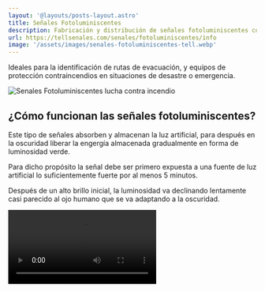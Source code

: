```yaml
---
layout: '@layouts/posts-layout.astro'
title: Señales Fotoluminiscentes 
description: Fabricación y distribución de señales fotoluminiscentes con diferentes soporte pvc celtex, acrílico, sustrato. 
url: https://tellsenales.com/senales/fotoluminiscentes/info
image: '/assets/images/senales-fotoluminiscentes-tell.webp'
---
```


Ideales para la identificación de rutas de evacuación,  y equipos de protección contraincendios en situaciones de desastre o emergencia.

![Senales Fotoluminiscentes lucha contra incendio](/assets/images/senales-fotoluminiscentes-tell.webp)

## ¿Cómo funcionan las señales fotoluminiscentes?

Este tipo de señales absorben y almacenan la luz artificial, para después en la oscuridad liberar la engergía almacenada gradualmente en forma de luminosidad verde. 

Para dicho propósito la señal debe ser primero expuesta a una fuente de luz artificial lo suficientemente fuerte por al menos 5 minutos. 

Después de un alto brillo inicial, la luminosidad va declinando lentamente casi parecido al ojo humano que se va adaptando a la oscuridad.

<Video src="/assets/videos/fotoluminiscente-luz-oscuridad.mp4" type="video/mp4" />

## ¿Qué Ventajas tiene ?

- No requieren eléctricidad, se recarga con luz existente.
- No fallan y no pueden ser detenidas.
- Costo de instalación bajo y no necesita mantenimiento.
- Cumple normativa INDECI.
- Material reciclable no perjudica el medio ambiente.

![Senales Fotoluminiscentes evacuación](/assets/images/senales-fotoluminiscentes-evacuacion-tell.webp)

## Instalación y Ubicación

Estas señalizaciones son en su mayoría de forma plana. Por lo que se puede instalar de manera sencilla con cinta de doble contacto u otro adherente. 

Se debe situar de forma que sean visibles, claras y que no tapen los equipos que esta señalizando. 

> La altura normada es de 1.80 metros a 2.10 metros medidos desde el piso.

![Senales Fotoluminiscentes Instalacion y ubicación](/assets/images/senales-fotoluminiscentes-instalacion.webp)

## ¿Cómo se Fabricación ?

El soporte más estándar para estas señales es pvc celtex de 3mm o 5mm, ya que son livianas, no humedecen y son duraderas.

- A dicha base se le aplica la lámina fotoluminiscente cortada a medida. 
- Posteriormente agregar el pictograma ( vinil rotulado o impresión digital) 

![Senales Fotoluminiscentes soporte celtex 3mm](/assets/images/senales-fotoluminiscentes-soporte.webp)

> **Otras bases sugeridas:** Compuesto de aluminio 4mm, Acrílico

